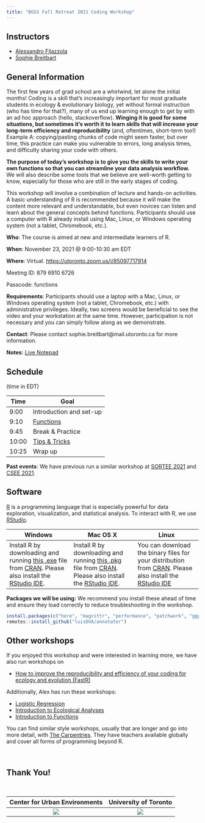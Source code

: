 ```yaml
---
title: "BGSS Fall Retreat 2021 Coding Workshop"
---
```



## Instructors

- [Alessandro Filazzola](http://www.filazzola.info) 
- [Sophie Breitbart](https://sophiebreitbart.wordpress.com/)

## General Information

The first few years of grad school are a whirlwind, let alone the initial months! Coding is a skill that's increasingly important for most graduate students in ecology & evolutionary biology, yet without formal instruction (who has time for that?), many of us end up learning enough to get by with an ad hoc approach (hello, stackoverflow). **Winging it is good for some situations, but sometimes it's worth it to learn skills that will increase your long-term efficiency and reproducibility** (and, oftentimes, short-term too!) Example A: copying/pasting chunks of code might seem faster, but over time, this practice can make you vulnerable to errors, long analysis times, and difficulty sharing your code with others.

**The purpose of today's workshop is to give you the skills to write your own functions so that you can streamline your data analysis workflow.** We will also describe some tools that we believe are well-worth getting to know, especially for those who are still in the early stages of coding.

This workshop will involve a combination of lecture and hands-on activities. A basic understanding of R is recommended because it will make the content more relevant and understandable, but even novices can listen and learn about the general concepts behind functions. Participants should use a computer with R already install using Mac, Linux, or Windows operating system (not a tablet, Chromebook, etc.). 

**Who**: The course is aimed at new and intermediate learners of R.

**When**: November 23, 2021 @ 9:00-10:30 am EDT

**Where**: Virtual. [https://utoronto.zoom.us/j/85097717914](https://utoronto.zoom.us/j/87969106726)

Meeting ID: 879 6910 6726

Passcode: functions

**Requirements**: Participants should use a laptop with a Mac, Linux, or Windows operating system (not a tablet, Chromebook, etc.) with administrative privileges. Ideally, two screens would be beneficial to see the video and your workstation at the same time. However, participation is not necessary and you can simply follow along as we demonstrate. 

**Contact**: Please contact sophie.breitbart@mail.utoronto.ca for more information.

**Notes**: [Live Notepad](https://etherpad.wikimedia.org/p/SORTEE-FastR)


## Schedule 
(time in EDT)


Time   | Goal
-----|----------
9:00 | Introduction and set-up
9:10 | [Functions](Functions/Functions.html)
9:45 | Break & Practice
10:00 | [Tips & Tricks](Tips_Tricks/Tips_Tricks.html)
10:25 | Wrap up

**Past events**: We have previous run a similar workshop at [SORTEE 2021](https://www.sortee.org/events/) and [CSEE 2021](https://csee-scee2021.ca/). 

## Software

[R](http://www.r-project.org/) is a programming language that is especially powerful for data exploration, visualization, and statistical analysis. To interact with R, we use [RStudio](http://www.rstudio.com/).


Windows        |   Mac OS  X   |      Linux
---------------|---------------|---------------
Install R by downloading and running [this .exe](http://cran.r-project.org/bin/windows/base/release.htm) file from [CRAN](http://cran.r-project.org/index.html). Please also install the [RStudio IDE](http://www.rstudio.com/ide/download/desktop).| Install R by downloading and running [this .pkg](http://cran.r-project.org/bin/macosx/R-latest.pkg) file from [CRAN](http://cran.r-project.org/index.html). Please also install the [RStudio IDE](http://www.rstudio.com/ide/download/desktop).|You can download the binary files for your distribution from [CRAN](http://cran.r-project.org/index.html). Please also install the [RStudio IDE](http://www.rstudio.com/ide/download/desktop)

**Packages we will be using:** We recommend you install these ahead of time and ensure they load correctly to reduce troubleshooting in the workshop. 
```r
install.packages(c("here", "magrittr", "performance", "patchwork", "ggplot2", "dplyr", "tidyr", "remotes"), dependencies = TRUE)
remotes::install_github("luisDVA/annotater")

```


## Other workshops

If you enjoyed this workshop and were interested in learning more, we have also run workshops on

  * [How to improve the reproducibility and efficiency of your coding for ecology and evolution (FastR)](https://github.com/afilazzola/FastR)

Additionally, Alex has run these workshops:

  * [Logistic Regression](https://github.com/afilazzola/CUELogisticRegression)
  * [Introduction to Ecological Analyses](https://afilazzola.github.io/UoA.CommunityAnalyses.2018/)
  * [Introduction to Functions](https://afilazzola.github.io/Intro2Functions/)

You can find similar style workshops, usually that are longer and go into more detail, with [The Carpentries](https://carpentries.org/workshops-curricula/). They have teachers available globally and cover all forms of programming beyond R. 

<br>

## Thank You!

<br>

 Center for Urban Environments         |  University of Toronto
:-------------------------------------:|:-------------------------:
![](images/CUElogo.png)                |  ![](images/UoT.png)
 
